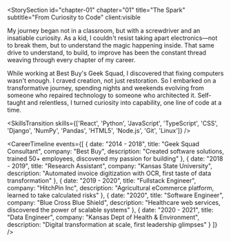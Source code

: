 
<StorySection 
  id="chapter-01"
  chapter="01" 
  title="The Spark"
  subtitle="From Curiosity to Code"
  client:visible
>
  My journey began not in a classroom, but with a screwdriver and an insatiable curiosity. As a kid, I couldn't resist taking apart electronics—not to break them, but to understand the magic happening inside. That same drive to understand, to build, to improve has been the constant thread weaving through every chapter of my career.

  While working at Best Buy's Geek Squad, I discovered that fixing computers wasn't enough. I craved creation, not just restoration. So I embarked on a transformative journey, spending nights and weekends evolving from someone who repaired technology to someone who architected it. Self-taught and relentless, I turned curiosity into capability, one line of code at a time.
</StorySection>

<SkillsTransition 
  skills={['React', 'Python', 'JavaScript', 'TypeScript', 'CSS', 'Django', 'NumPy', 'Pandas', 'HTML5', 'Node.js', 'Git', 'Linux']}
/>

<CareerTimeline
  events={[
    {
      date: "2014 - 2018",
      title: "Geek Squad Consultant",
      company: "Best Buy",
      description: "Created software solutions, trained 50+ employees, discovered my passion for building"
    },
    {
      date: "2018 - 2019",
      title: "Research Assistant",
      company: "Kansas State University",
      description: "Automated invoice digitization with OCR, first taste of data transformation"
    },
    {
      date: "2019 - 2020",
      title: "Fullstack Engineer",
      company: "HitchPin Inc",
      description: "Agricultural eCommerce platform, learned to take calculated risks"
    },
    {
      date: "2020",
      title: "Software Engineer",
      company: "Blue Cross Blue Shield",
      description: "Healthcare web services, discovered the power of scalable systems"
    },
    {
      date: "2020 - 2021",
      title: "Data Engineer",
      company: "Kansas Dept of Health & Environment",
      description: "Digital transformation at scale, first leadership glimpses"
    }
  ]}
/>